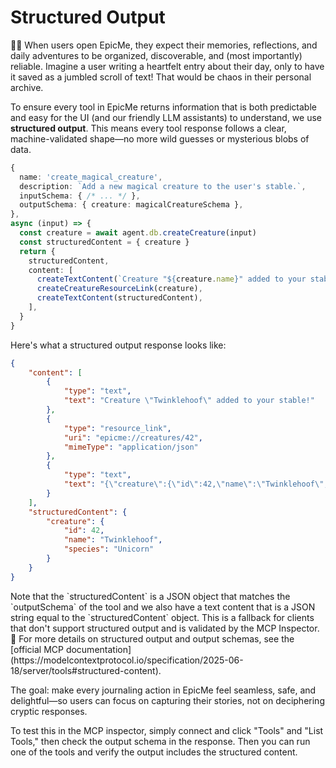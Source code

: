 # Structured Output

👨‍💼 When users open EpicMe, they expect their memories, reflections, and daily adventures to be organized, discoverable, and (most importantly) reliable. Imagine a user writing a heartfelt entry about their day, only to have it saved as a jumbled scroll of text! That would be chaos in their personal archive.

To ensure every tool in EpicMe returns information that is both predictable and easy for the UI (and our friendly LLM assistants) to understand, we use **structured output**. This means every tool response follows a clear, machine-validated shape—no more wild guesses or mysterious blobs of data.

```ts filename=src/tools.ts nocopy lines=5,9,11,15
{
  name: 'create_magical_creature',
  description: `Add a new magical creature to the user's stable.`,
  inputSchema: { /* ... */ },
  outputSchema: { creature: magicalCreatureSchema },
},
async (input) => {
  const creature = await agent.db.createCreature(input)
  const structuredContent = { creature }
  return {
    structuredContent,
    content: [
      createTextContent(`Creature "${creature.name}" added to your stable!`),
      createCreatureResourceLink(creature),
      createTextContent(structuredContent),
    ],
  }
}
```

Here's what a structured output response looks like:

```json nocopy
{
	"content": [
		{
			"type": "text",
			"text": "Creature \"Twinklehoof\" added to your stable!"
		},
		{
			"type": "resource_link",
			"uri": "epicme://creatures/42",
			"mimeType": "application/json"
		},
		{
			"type": "text",
			"text": "{\"creature\":{\"id\":42,\"name\":\"Twinklehoof\",\"species\":\"Unicorn\"}}"
		}
	],
	"structuredContent": {
		"creature": {
			"id": 42,
			"name": "Twinklehoof",
			"species": "Unicorn"
		}
	}
}
```

<callout-info>
	Note that the `structuredContent` is a JSON object that matches the
	`outputSchema` of the tool and we also have a text content that is a JSON
	string equal to the `structuredContent` object. This is a fallback for clients
	that don't support structured output and is validated by the MCP Inspector.
</callout-info>

<callout-muted>
	📜 For more details on structured output and output schemas, see the [official
	MCP
	documentation](https://modelcontextprotocol.io/specification/2025-06-18/server/tools#structured-content).
</callout-muted>

The goal: make every journaling action in EpicMe feel seamless, safe, and delightful—so users can focus on capturing their stories, not on deciphering cryptic responses.

To test this in the MCP inspector, simply connect and click "Tools" and "List Tools," then check the output schema in the response. Then you can run one of the tools and verify the output includes the structured content.
